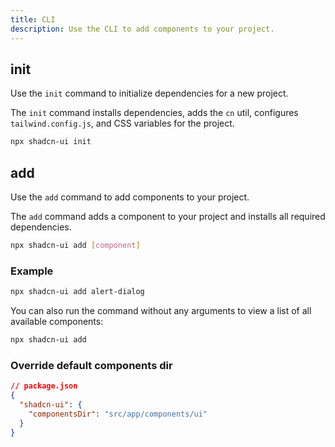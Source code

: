 ```yaml
---
title: CLI
description: Use the CLI to add components to your project.
---
```


## init

Use the `init` command to initialize dependencies for a new project.

The `init` command installs dependencies, adds the `cn` util, configures `tailwind.config.js`, and CSS variables for the project.

```bash
npx shadcn-ui init
```

## add

Use the `add` command to add components to your project.

The `add` command adds a component to your project and installs all required dependencies.

```bash
npx shadcn-ui add [component]
```

### Example

```bash
npx shadcn-ui add alert-dialog
```

You can also run the command without any arguments to view a list of all available components:

```bash
npx shadcn-ui add
```

### Override default components dir

```json
// package.json
{
  "shadcn-ui": {
    "componentsDir": "src/app/components/ui"
  }
}
```

